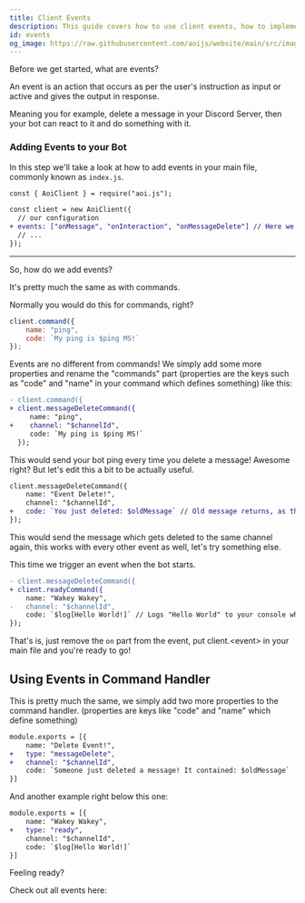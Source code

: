 ```yaml
---
title: Client Events
description: This guide covers how to use client events, how to implement them in your code and explains what they do.
id: events
og_image: https://raw.githubusercontent.com/aoijs/website/main/src/images/og/5.png
---
```



Before we get started, what are events?

An event is an action that occurs as per the user's instruction as input or active and gives the output in response.

Meaning you for example, delete a message in your Discord Server, then your bot can react to it and do something with it.

### Adding Events to your Bot

In this step we'll take a look at how to add events in your main file, commonly known as `index.js`.

```diff lang="js" title="index.js"
const { AoiClient } = require("aoi.js");

const client = new AoiClient({
  // our configuration
+ events: ["onMessage", "onInteraction", "onMessageDelete"] // Here we add "onMessageDelete", this will cause the bot to aknowledge the deletion of a message, this pretty much works for every event.
  // ...
});
```

---

So, how do we add events?

It's pretty much the same as with commands.

Normally you would do this for commands, right?

```js
client.command({
    name: "ping",
    code: `My ping is $ping MS!`
});
```

Events are no different from commands! We simply add some more properties and rename the "commands" part (properties are the keys such as "code" and "name" in your command which defines something) like this:

```diff lang="js" title="index.js"
- client.command({
+ client.messageDeleteCommand({
     name: "ping",
+    channel: "$channelId",
     code: `My ping is $ping MS!`
  });
```

This would send your bot ping every time you delete a message! Awesome right? But let's edit this a bit to be actually useful.

```diff lang="js" title="index.js"
client.messageDeleteCommand({
    name: "Event Delete!",
    channel: "$channelId",
+   code: `You just deleted: $oldMessage` // Old message returns, as the name says, the old or deleted message.
});
```

This would send the message which gets deleted to the same channel again, this works with every other event as well, let's try something else.

This time we trigger an event when the bot starts.

```diff lang="js" title="index.js"
- client.messageDeleteCommand({
+ client.readyCommand({
    name: "Wakey Wakey",
-   channel: "$channelId",
    code: `$log[Hello World!]` // Logs "Hello World" to your console when the client is ready.
});
```

That's is, just remove the `on` part from the event, put client.\<event> in your main file and you're ready to go!

## Using Events in Command Handler

This is pretty much the same, we simply add two more properties to the command handler. (properties are keys like "code" and "name" which define something)

```diff lang="js" title="index.js"
module.exports = [{
    name: "Delete Event!",
+   type: "messageDelete",
+   channel: "$channelId",
    code: `Someone just deleted a message! It contained: $oldMessage`
}]
```

And another example right below this one:

```diff lang="js" title="index.js"
module.exports = [{
    name: "Wakey Wakey",
+   type: "ready",
    channel: "$channelId",
    code: `$log[Hello World!]`
}]
```

Feeling ready?

Check out all events here:

<LinkCard
  title="Discord API Events"
  description="All events you can use in your bots, with examples."
  href="/guides/other/events"
/>
